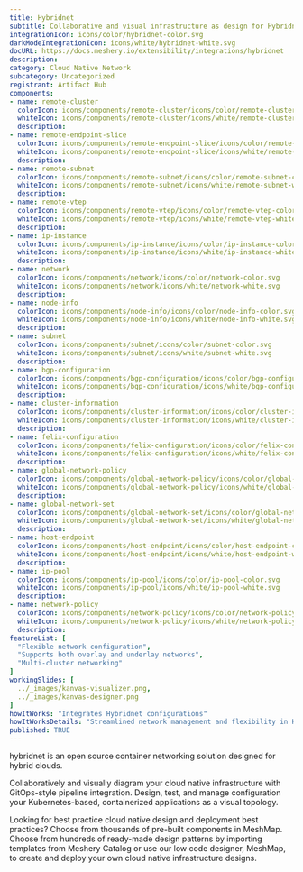 ```yaml
---
title: Hybridnet
subtitle: Collaborative and visual infrastructure as design for Hybridnet
integrationIcon: icons/color/hybridnet-color.svg
darkModeIntegrationIcon: icons/white/hybridnet-white.svg
docURL: https://docs.meshery.io/extensibility/integrations/hybridnet
description: 
category: Cloud Native Network
subcategory: Uncategorized
registrant: Artifact Hub
components: 
- name: remote-cluster
  colorIcon: icons/components/remote-cluster/icons/color/remote-cluster-color.svg
  whiteIcon: icons/components/remote-cluster/icons/white/remote-cluster-white.svg
  description: 
- name: remote-endpoint-slice
  colorIcon: icons/components/remote-endpoint-slice/icons/color/remote-endpoint-slice-color.svg
  whiteIcon: icons/components/remote-endpoint-slice/icons/white/remote-endpoint-slice-white.svg
  description: 
- name: remote-subnet
  colorIcon: icons/components/remote-subnet/icons/color/remote-subnet-color.svg
  whiteIcon: icons/components/remote-subnet/icons/white/remote-subnet-white.svg
  description: 
- name: remote-vtep
  colorIcon: icons/components/remote-vtep/icons/color/remote-vtep-color.svg
  whiteIcon: icons/components/remote-vtep/icons/white/remote-vtep-white.svg
  description: 
- name: ip-instance
  colorIcon: icons/components/ip-instance/icons/color/ip-instance-color.svg
  whiteIcon: icons/components/ip-instance/icons/white/ip-instance-white.svg
  description: 
- name: network
  colorIcon: icons/components/network/icons/color/network-color.svg
  whiteIcon: icons/components/network/icons/white/network-white.svg
  description: 
- name: node-info
  colorIcon: icons/components/node-info/icons/color/node-info-color.svg
  whiteIcon: icons/components/node-info/icons/white/node-info-white.svg
  description: 
- name: subnet
  colorIcon: icons/components/subnet/icons/color/subnet-color.svg
  whiteIcon: icons/components/subnet/icons/white/subnet-white.svg
  description: 
- name: bgp-configuration
  colorIcon: icons/components/bgp-configuration/icons/color/bgp-configuration-color.svg
  whiteIcon: icons/components/bgp-configuration/icons/white/bgp-configuration-white.svg
  description: 
- name: cluster-information
  colorIcon: icons/components/cluster-information/icons/color/cluster-information-color.svg
  whiteIcon: icons/components/cluster-information/icons/white/cluster-information-white.svg
  description: 
- name: felix-configuration
  colorIcon: icons/components/felix-configuration/icons/color/felix-configuration-color.svg
  whiteIcon: icons/components/felix-configuration/icons/white/felix-configuration-white.svg
  description: 
- name: global-network-policy
  colorIcon: icons/components/global-network-policy/icons/color/global-network-policy-color.svg
  whiteIcon: icons/components/global-network-policy/icons/white/global-network-policy-white.svg
  description: 
- name: global-network-set
  colorIcon: icons/components/global-network-set/icons/color/global-network-set-color.svg
  whiteIcon: icons/components/global-network-set/icons/white/global-network-set-white.svg
  description: 
- name: host-endpoint
  colorIcon: icons/components/host-endpoint/icons/color/host-endpoint-color.svg
  whiteIcon: icons/components/host-endpoint/icons/white/host-endpoint-white.svg
  description: 
- name: ip-pool
  colorIcon: icons/components/ip-pool/icons/color/ip-pool-color.svg
  whiteIcon: icons/components/ip-pool/icons/white/ip-pool-white.svg
  description: 
- name: network-policy
  colorIcon: icons/components/network-policy/icons/color/network-policy-color.svg
  whiteIcon: icons/components/network-policy/icons/white/network-policy-white.svg
  description: 
featureList: [
  "Flexible network configuration",
  "Supports both overlay and underlay networks",
  "Multi-cluster networking"
]
workingSlides: [
  ../_images/kanvas-visualizer.png,
  ../_images/kanvas-designer.png
]
howItWorks: "Integrates Hybridnet configurations"
howItWorksDetails: "Streamlined network management and flexibility in Kubernetes"
published: TRUE
---
```

<p>
hybridnet is an open source container networking solution designed for hybrid clouds.


</p>
<p>
    Collaboratively and visually diagram your cloud native infrastructure with GitOps-style pipeline integration. Design, test, and manage configuration your Kubernetes-based, containerized applications as a visual topology.
</p>
<p>
    Looking for best practice cloud native design and deployment best practices? Choose from thousands of pre-built components in MeshMap. Choose from hundreds of ready-made design patterns by importing templates from Meshery Catalog or use our low code designer, MeshMap, to create and deploy your own cloud native infrastructure designs.
</p>
